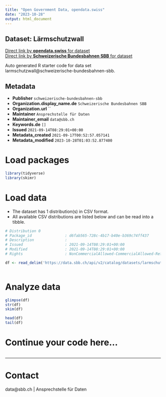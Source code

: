 ```yaml
---
title: "Open Government Data, opendata.swiss"
date: "2023-10-28"
output: html_document
---
```


## Dataset: Lärmschutzwall



[Direct link by **opendata.swiss** for dataset](https://opendata.swiss/de/dataset/larmschutzwall)<br>
[Direct link by **Schweizerische Bundesbahnen SBB** for dataset](https://data.sbb.ch/explore/dataset/larmschutzwall/)

Auto generated R starter code for data set larmschutzwall@schweizerische-bundesbahnen-sbb.

## Metadata

- **Publisher** `schweizerische-bundesbahnen-sbb`
- **Organization.display_name.de** `Schweizerische Bundesbahnen SBB`
- **Organization.url** ``
- **Maintainer** `Ansprechstelle für Daten`
- **Maintainer_email** `data@sbb.ch`
- **Keywords.de** `[]`
- **Issued** `2021-09-14T08:29:01+00:00`
- **Metadata_created** `2021-09-17T00:52:57.057141`
- **Metadata_modified** `2023-10-28T01:03:52.877400`


# Load packages

```r

library(tidyverse)
library(skimr)

```

# Load data

-   The dataset has 1 distribution(s) in CSV format.
-   All available CSV distributions are listed below and can be read into a tibble.

```r

# Distribution 0
# Package_id               : d6fab565-728c-4b17-b40e-b369c74ff437
# Description              : 
# Issued                   : 2021-09-14T08:29:01+00:00
# Modified                 : 2021-09-14T08:29:01+00:00
# Rights                   : NonCommercialAllowed-CommercialAllowed-ReferenceRequired

df <- read_delim('https://data.sbb.ch/api/v2/catalog/datasets/larmschutzwall/exports/csv')



```

# Analyze data

```r

glimpse(df)
str(df)
skim(df)

head(df)
tail(df)

```

# Continue your code here...

```r

```

------------------------------------------------------------------------

# Contact

data@sbb.ch | Ansprechstelle für Daten
